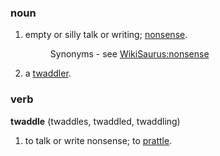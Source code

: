 ===noun===
#empty or silly talk or writing; [[nonsense]].
#:Synonyms - see [[WikiSaurus:nonsense]]
#a [[twaddler]].

===verb===
'''twaddle''' (twaddles, twaddled, twaddling)
#to talk or write nonsense; to [[prattle]].